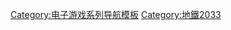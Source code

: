 {{Navbox
| name      = 地鐵系列
| title     = -{zh-cn:地铁系列; zh-tw:戰慄深隧系列;}-
| state     = {{{state|autocollapse}}}
| listclass = hlist
| bodyclass = hlist
| above     = 
* 作者：[[德米特里·格魯克夫斯基|-{zh-hans:德米特里·格魯克夫斯基;; zh-hant:迪米崔·高佛斯基;}-]]
| group1    = 小說
| list1     =
* [[地铁2033 (小说)|地铁2033]]
* {{link-en|地铁2034|Metro 2034|2034}}
* {{link-en|地铁2035|Metro 2035|2035}}
| group2    = 遊戲
| list2     = {{Navbox subgroup|
| group2    = 作品
| list2     = 
* [[地铁2033 (游戏)|地铁2033]]
* [[地鐵：最後的曙光|-{zh-cn:最后的曙光; zh-tw:最後曙光;}-]]
* [[戰慄深隧：流亡|-{zh-cn:离乡; zh-tw:流亡;}-]]
| group3    = 開發商
| list3     = 
* [[4A Games]]
| group4    = 發行商
| list4     = 
* [[THQ]]
* [[Deep Silver]]
| group5    = 技術
| list5     =
* {{lj|4A Engine}}
}}
| group3    = 相關條目
| list3     = 
* [[莫斯科地鐵]]
* [[莫斯科2号地铁|莫斯科2号地鐵]]
* [[核戰爭]]
}}<noinclude>
{{collapsible option}}
{{DEFAULTSORT:Metro 2033}}
[[Category:电子游戏系列导航模板]]
[[Category:地鐵2033]]
</noinclude>